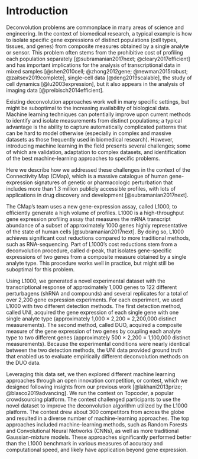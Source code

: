 
Introduction
============

Deconvolution problems are commonplace in many areas of science and engineering. In the context of biomedical research, a typical example is how to isolate specific gene expressions of distinct populations (cell types, tissues, and genes) from composite measures obtained by a single analyte or sensor. This problem often stems from the prohibitive cost of profiling each population separately [@subramanian2017next; @cleary2017efficient] and has important implications for the analysis of transcriptional data in mixed samples [@shen2010cell; @zhong2012gene; @newman2015robust; @zaitsev2019complete], single-cell data [@deng2019scalable], the study of cell dynamics [@lu2003expression], but it also appears in the analysis of imaging data [@preibisch2014efficient]. 

Existing deconvolution approaches work well in many specific settings, but might be suboptimal to the increasing availability of biological data. Machine learning techniques can potentially improve upon current methods to identify and isolate measurements from distinct populations; a typical advantage is the ability to capture automatically complicated patterns that can be hard to model otherwise (especially in complex and massive datasets as those frequently used in biomedical research). However, introducing machine learning in the field presents several challenges; some of which are validation, adaptation to complex datasets, and identification of the best machine-learning approaches to specific problems.

Here we describe how we addressed these challenges in the context of the Connectivity Map (CMap), which is a massive catalogue of human gene-expression signatures of genetic or pharmacologic perturbation that includes more than 1.3 million publicly accessible profiles, with lots of applications in drug discovery and development [@subramanian2017next]. 

The CMap's team uses a new gene-expression assay, called L1000, to efficiently generate a high volume of profiles. L1000 is a high-throughput gene expression profiling assay that measures the mRNA transcript abundance of a subset of approximately 1000 genes highly representative of the state of human cells [@subramanian2017next]. By doing so, L1000 achieves significant cost reductions compared to more traditional methods, such as RNA-sequencing. Part of L1000's cost reductions stem from a deconvolution procedure, called d-peak, that isolates gene-specific expressions of two genes from a composite measure obtained by a single analyte type. This procedure works well in practice, but might still be suboptimal for this problem.

Using L1000, we generated a novel experimental dataset with the transcriptional response of approximately 1,000 genes to 122 different perturbagens (shRNA and compounds) and several replicates for a total of over 2,200 gene expression experiments. For each experiment, we used L1000 with two different detection methods. The first detection method, called UNI, acquired the gene expression of each single gene with one single analyte type (approximately 1,000 $\times$ 2,200 = 2,200,000 distinct measurements). 
The second method, called DUO, acquired a composite measure of the gene expression of two genes by coupling each analyte type to two different genes (approximately 500 $\times$ 2,200 = 1,100,000 distinct measurements). Because the experimental conditions were nearly identical between the two detection methods, the UNI data provided ground truth that enabled us to evaluate empirically different deconvolution methods on the DUO data.

Leveraging this data set, we then explored different machine learning approaches through an open innovation competition, or contest, which we designed following insights from our previous work [@lakhani2013prize; @blasco2019advancing]. We run the contest on Topcoder, a popular crowdsourcing platform. The contest challenged participants to use the novel dataset to improve the deconvolution algorithm utilized by the L1000 platform. The contest drew about 300 competitors from across the globe and resulted in a diverse number of machine-learning approaches. The top approaches included machine-learning methods, such as Random Forests and Convolutional Neural Networks (CNNs), as well as more traditional Gaussian-mixture models. These approaches significantly performed better than the L1000 benchmark in various measures of accuracy and computational speed, and likely have application beyond gene expression.


<!-- 
TO READ: 

"DeconvSeq: deconvolution of cell mixture distribution in sequencing data" https://academic.oup.com/bioinformatics/advance-article-abstract/doi/10.1093/bioinformatics/btz444/5506629?redirectedFrom=fulltext

"Evaluation of methods to assign cell type labels to cell clusters from single-cell RNA-sequencing data [version 3; peer review: 2 approved, 1 approved with reservations]"
https://f1000research.com/articles/8-296

Systematic comparative analysis of single cell RNA-sequencing methods
https://www.biorxiv.org/content/10.1101/632216v1

The Technology and Biology of Single-Cell RNA Sequencing
https://www.sciencedirect.com/science/article/pii/S1097276515002610

Fractional proliferation: a method to deconvolve cell population dynamics from single-cell data
https://www.nature.com/articles/nmeth.2138

Bulk tissue cell type deconvolution with multi-subject single-cell expression reference
https://www.nature.com/articles/s41467-018-08023-x

A Single-Cell Transcriptomic Map of the Human and Mouse Pancreas Reveals Inter- and Intra-cell Population Structure
https://www.sciencedirect.com/science/article/pii/S2405471216302666

-->